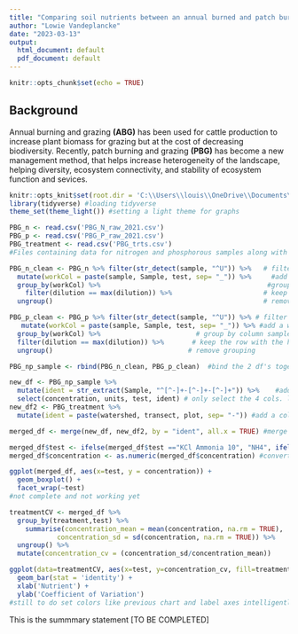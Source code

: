 ```yaml
---
title: "Comparing soil nutrients between an annual burned and patch burn grazing system"
author: "Lowie Vandeplancke"
date: "2023-03-13"
output: 
  html_document: default
  pdf_document: default
---
```


```r
knitr::opts_chunk$set(echo = TRUE)
```

## Background

Annual burning and grazing **(ABG)** has been used for cattle production to increase plant biomass for grazing but at the cost of decreasing biodiversity. Recently, patch burning and grazing **(PBG)** has become a new management method, that helps increase heterogeneity of the landscape, helping diversity, ecosystem connectivity, and stability of ecosystem function and sevices.


```r
knitr::opts_knit$set(root.dir = 'C:\\Users\\louis\\OneDrive\\Documents\\UNCG\\Ecological Research') #setting working directory for all chunks
library(tidyverse) #loading tidyverse
theme_set(theme_light()) #setting a light theme for graphs
```


```r
PBG_n <- read.csv('PBG_N_raw_2021.csv')
PBG_p <- read.csv('PBG_P_raw_2021.csv')
PBG_treatment <- read.csv('PBG_trts.csv')
#Files containing data for nitrogen and phosphorous samples along with the treatments.
```


```r
PBG_n_clean <- PBG_n %>% filter(str_detect(sample, "^U")) %>%   # filter rows where col sample starts with "U"
  mutate(workCol = paste(sample, Sample, test, sep= "_")) %>%     #add a working column with sample,Sample and test cols to create a unique identifier
  group_by(workCol) %>%                                          #group by col workCol
    filter(dilution == max(dilution)) %>%                       # keep the row with the highest value in column dilution
  ungroup()                                                     # remove grouping

PBG_p_clean <- PBG_p %>% filter(str_detect(sample, "^U")) %>% # filter rows where col sample starts with "U"
   mutate(workCol = paste(sample, Sample, test, sep= "_")) %>% #add a working column with sample,Sample and test cols to create a unique identifier
  group_by(workCol) %>%                        # group by column sample
  filter(dilution == max(dilution)) %>%       # keep the row with the highest value in column dilution
  ungroup()                                  # remove grouping

PBG_np_sample <- rbind(PBG_n_clean, PBG_p_clean)  #bind the 2 df's together (both have same no of cols, one df will be below the other)
```

```r
new_df <- PBG_np_sample %>% 
  mutate(ident = str_extract(Sample, "^[^-]+-[^-]+-[^-]+")) %>%    #add a col 'ident' that includes everything of the column 'Sample' upto the 1st character after the 2nd '-'
  select(concentration, units, test, ident) # only select the 4 cols. listed 
new_df2 <- PBG_treatment %>%
  mutate(ident = paste(watershed, transect, plot, sep= "-")) #add a col ident to the PBG_treatment DF composed of watershed, transect and plot separated by "-"

merged_df <- merge(new_df, new_df2, by = "ident", all.x = TRUE) #merge new_df and new_df2 into merged for merged_df 

merged_df$test <- ifelse(merged_df$test =="KCl Ammonia 10", "NH4", ifelse(merged_df$test == "KCL NO3_NO2 2", "NO3", "P"))
merged_df$concentration <- as.numeric(merged_df$concentration) #convert col concentration into a numeric GODVER!!
```  
  
```r
ggplot(merged_df, aes(x=test, y = concentration)) +
  geom_boxplot() +
  facet_wrap(~test) 
#not complete and not working yet
```

``` r
treatmentCV <- merged_df %>% 
  group_by(treatment,test) %>% 
    summarise(concentration_mean = mean(concentration, na.rm = TRUE),
            concentration_sd = sd(concentration, na.rm = TRUE)) %>%
  ungroup() %>% 
  mutate(concentration_cv = (concentration_sd/concentration_mean)) 
```

```r
ggplot(data=treatmentCV, aes(x=test, y=concentration_cv, fill=treatment)) +
  geom_bar(stat = 'identity') +
  xlab('Nutrient') +
  ylab('Coefficient of Variation')
#still to do set colors like previous chart and label axes intelligently
```

This is the summmary statement [TO BE COMPLETED]

